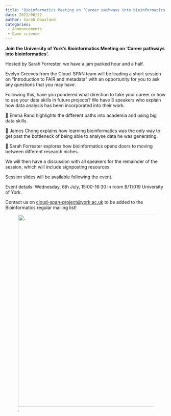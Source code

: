```yaml
---
title: "Bioinformatics Meeting on ‘Career pathways into bioinformatics’"
date: 2022/06/22
author: Sarah Dowsland
categories:
 - Announcements
 - Open science
---
```


**Join the University of York's Bioinformatics Meeting on ‘Career pathways into bioinformatics’.**

Hosted by Sarah Forrester, we have a jam packed hour and a half.

Evelyn Greeves from the Cloud-SPAN team will be leading a short session on "Introduction to FAIR and metadata" with an opportunity for you to ask any questions that you may have.  

Following this, have you pondered what direction to take your career or how to use your data skills in future projects? We have 3 speakers who explain how data analysis has been incorporated into their work. 

🔸 Emma Rand highlights the different paths into academia and using big data skills. 

🔸 James Chong explains how learning bioinformatics was the only way to get past the bottleneck of being able to analyse data he was generating.

🔸 Sarah Forrester explores how bioinformatics opens doors to moving between different research niches. 

We will then have a discussion with all speakers for the remainder of the session, which will include signposting resources. 

Session slides will be available following the event. 

Event details: Wednesday, 6th July, 15:00-16:30 in room B/T/019 University of York. 

Contact us on [cloud-span-project\@york.ac.uk]{.underline} to be added to the Bioinformatics regular mailing list!

![.](../../images/logo_cloud_only.PNG){fig-alt="A graphic showing the Cloud-SPAN logo." width="600"} 
